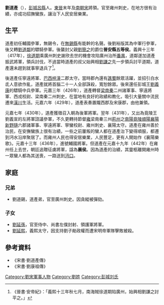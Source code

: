 '''劉道產'''（{{bd|4世紀||442年|catIdx=L}}），[[彭城郡|彭城]][[呂縣|呂縣]]人。[[東晉|東晉]]末年及[[南朝宋|南朝宋]]將領。官至雍州刺史，在地方很有治績，亦成功招撫蠻族，讓治下人民安居樂業。

== 生平 ==
道產初任輔國參軍，無錫令，在[[無錫縣|無錫縣]]有能幹的名聲。後劉裕版其為中軍行參軍，後又轉[[劉道鄰|劉道鄰]]的驃騎參軍。後襲封父親[[劉簡之|劉簡之]]的爵位'''晉安縣五等侯'''。義興十三年（417年），[[徐道期|徐道期]]乘廣州刺史謝欣去世的機會攻陷廣州治所[[广州市|番禺]]，道鄰遂加道產振武將軍，領兵討伐，不過當時道產的叔父始興相[[劉謙之|劉謙之]]先一步領兵討平道期，道產還未趕到就事寧退兵了<ref>《晉書·安帝紀》：「義熙十三年秋七月，南海賊徐道期陷廣州，始興相劉謙之討平之。」</ref>。

後道產任寧遠將軍、[[巴西郡|巴西]][[梓潼郡|梓潼]]二郡太守。當時郡內還有[[譙蜀|譙蜀]]餘眾活躍，並招引白水氐人意欲作亂，道產就將首腦二十一人全部誅殺，寬恕餘眾。後來還任彭城王[[劉義康|劉義康]]的驃騎中兵參軍。元嘉三年（426年），道產轉督[[梁州|梁]][[南秦州|南秦]]二州諸軍事、寧遠將軍、西戎校尉、梁南秦二州刺史，在當地有良好的政績和教化，吸引大量關中流民遷來[[漢川|漢川]]生活。元嘉六年（429年），道產表奏置隴西郡及宋康郡，由他兼領。

元嘉七年（430年），道產獲徵召入朝為後軍將軍。翌年（431年），又出為竟陵王劉義宣的左將軍諮議參軍，不久更轉持節督[[雍州_(東晉)|雍]]梁南秦三州[[荊州_(古代)|荊州]]之[[南陽郡|南陽]][[竟陵郡|竟陵]][[順陽郡|順陽]][[襄陽郡|襄陽]][[新野郡|新野]][[隨郡|隨]]六郡諸軍事、寧遠將軍、寧蠻校尉、雍州刺史、襄陽太守。道產在雍州善於治民，在安撫蠻族上很有治績，一些之前屢叛的蠻人都在道產治下變得順服，都遷到沔水沿岸聚居了。而雍州人民也得安居樂業，人民豐足，更有人開始作《襄陽樂歌》。元嘉十三年（436年），進號輔國將軍。但道產在元嘉十九年（442年）在雍州任上去世，朝廷追贈征虜將軍，諡為'''襄侯'''。因為道產的治績，其靈柩離開雍州時一眾蠻人都為其送喪，一路送到[[沔口|沔口]]。

== 家庭 ==
=== 兄弟 ===
*劉道錫，道產弟，官至廣州刺史。因貪縱被彈劾。

=== 子女 ===
*[[劉延孫|劉延孫]]，官至侍中、尚書左僕封射、領護軍將軍。
*[[劉延熙|劉延熙]]，義熙太守，因支持劉子勛政權而遭宋明帝軍隊擊敗被殺。


== 參考資料 ==
*《宋書·劉道產傳》
*《宋書·劉康祖傳》
{{reflist}}

[[Category:劉宋軍事人物|Category:劉宋軍事人物]]
[[Category:劉姓|Category:劉姓]]
[[Category:彭城刘氏|Category:彭城刘氏]]
